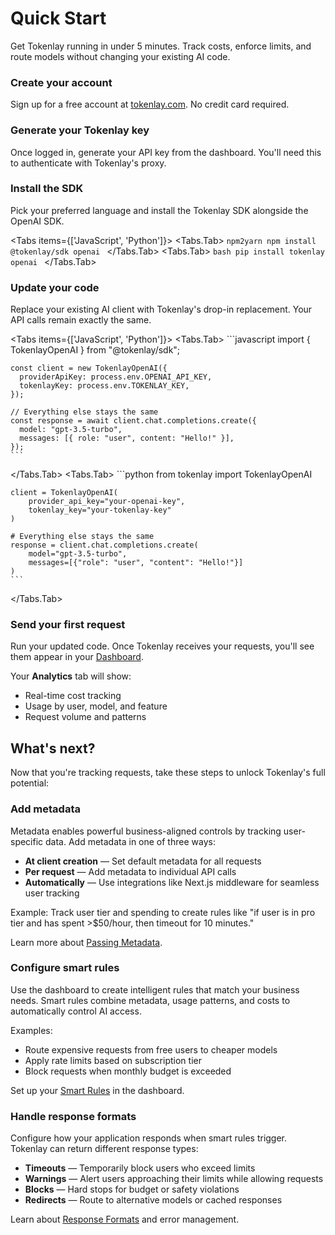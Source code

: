 
<Head>
  <title>Quick Start | Tokenlay</title>
</Head>

# Quick Start

Get Tokenlay running in under 5 minutes. Track costs, enforce limits, and route models without changing your existing AI code.

<Steps>

### Create your account

Sign up for a free account at [tokenlay.com](https://tokenlay.com/signup). No credit card required.

### Generate your Tokenlay key

Once logged in, generate your API key from the dashboard. You'll need this to authenticate with Tokenlay's proxy.

### Install the SDK

Pick your preferred language and install the Tokenlay SDK alongside the OpenAI SDK.

<Tabs items={['JavaScript', 'Python']}>
  <Tabs.Tab>
    ```npm2yarn
    npm install @tokenlay/sdk openai
    ```
  </Tabs.Tab>
  <Tabs.Tab>
    ```bash
    pip install tokenlay openai
    ```
  </Tabs.Tab>
</Tabs>

### Update your code

Replace your existing AI client with Tokenlay's drop-in replacement. Your API calls remain exactly the same.

<Tabs items={['JavaScript', 'Python']}>
  <Tabs.Tab>
    ```javascript
    import { TokenlayOpenAI } from "@tokenlay/sdk";

    const client = new TokenlayOpenAI({
      providerApiKey: process.env.OPENAI_API_KEY,
      tokenlayKey: process.env.TOKENLAY_KEY,
    });

    // Everything else stays the same
    const response = await client.chat.completions.create({
      model: "gpt-3.5-turbo",
      messages: [{ role: "user", content: "Hello!" }],
    });
    ```
  </Tabs.Tab>
  <Tabs.Tab>
    ```python
    from tokenlay import TokenlayOpenAI

    client = TokenlayOpenAI(
        provider_api_key="your-openai-key",
        tokenlay_key="your-tokenlay-key"
    )

    # Everything else stays the same
    response = client.chat.completions.create(
        model="gpt-3.5-turbo",
        messages=[{"role": "user", "content": "Hello!"}]
    )
    ```
  </Tabs.Tab>
</Tabs>

### Send your first request

Run your updated code. Once Tokenlay receives your requests, you'll see them appear in your [Dashboard](https://dashboard.tokenlay.com).

Your **Analytics** tab will show:
- Real-time cost tracking
- Usage by user, model, and feature
- Request volume and patterns

</Steps>

## What's next?

Now that you're tracking requests, take these steps to unlock Tokenlay's full potential:

<Steps>

### Add metadata

Metadata enables powerful business-aligned controls by tracking user-specific data. Add metadata in one of three ways:

- **At client creation** — Set default metadata for all requests
- **Per request** — Add metadata to individual API calls  
- **Automatically** — Use integrations like Next.js middleware for seamless user tracking

Example: Track user tier and spending to create rules like "if user is in pro tier and has spent >$50/hour, then timeout for 10 minutes."

Learn more about [Passing Metadata](/passing-metadata).

### Configure smart rules

Use the dashboard to create intelligent rules that match your business needs. Smart rules combine metadata, usage patterns, and costs to automatically control AI access.

Examples:
- Route expensive requests from free users to cheaper models
- Apply rate limits based on subscription tier
- Block requests when monthly budget is exceeded

Set up your [Smart Rules](/smart-rules) in the dashboard.

### Handle response formats

Configure how your application responds when smart rules trigger. Tokenlay can return different response types:

- **Timeouts** — Temporarily block users who exceed limits
- **Warnings** — Alert users approaching their limits while allowing requests
- **Blocks** — Hard stops for budget or safety violations
- **Redirects** — Route to alternative models or cached responses

Learn about [Response Formats](/response-formats) and error management.

</Steps>